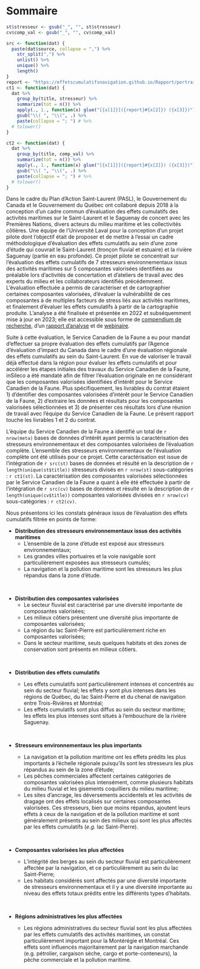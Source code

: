 # Sommaire {-}

```r
st$stresseur <- gsub("_", "", st$stresseur)
cv$comp_val <- gsub("_", "", cv$comp_val)

src <- function(dat) {
  paste(dat$source, collapse = ",") %>%
    str_split(",") %>%
    unlist() %>%
    unique() %>%
    length()
}
report <- "https://effetscumulatifsnavigation.github.io/Rapport/portrait.html"
ct1 <- function(dat) {
  dat %>%
    group_by(title, stresseur) %>%
    summarize(tot = n()) %>%
    apply(., 1., function(x) glue("[{x[1]}]({report}#{x[2]}) ({x[3]})")) %>%
    gsub("\\( ", "\\(", .) %>%
    paste(collapse = "; ") # %>%
  # tolower()
}

ct2 <- function(dat) {
  dat %>%
    group_by(title, comp_val) %>%
    summarize(tot = n()) %>%
    apply(., 1., function(x) glue("[{x[1]}]({report}#{x[2]}) ({x[3]})")) %>%
    gsub("\\( ", "\\(", .) %>%
    paste(collapse = "; ") # %>%
  # tolower()
}
```

Dans le cadre du Plan d'Action Saint-Laurent (PASL), le Gouvernement du Canada et le Gouvernement du Québec ont collaboré depuis 2018 à la conception d’un cadre commun d’évaluation des effets cumulatifs des activités maritimes sur le Saint-Laurent et le Saguenay de concert avec les Premières Nations, divers acteurs du milieu maritime et les collectivités côtières. Une équipe de l’Université Laval pour la conception d'un projet pilote dont l'objectif était de proposer et de mettre à l’essai un cadre méthodologique d’évaluation des effets cumulatifs au sein d'une zone d'étude qui couvrait le Saint-Laurent (tronçon fluvial et estuaire) et la rivière Saguenay (partie en eau profonde). Ce projet pilote se concentrait sur l'évaluation des effets cumulatifs de 7 stresseurs environnementaux issus des activités maritimes sur 5 composantes valorisées identifiées au préalable lors d’activités de concertation et d’ateliers de travail avec des experts du milieu et les collaborateurs identifiés précédemment. L'évaluation effectuée a permis de caractériser et de cartographier certaines composantes valorisées, d’évaluer la vulnérabilité de ces composantes à de multiples facteurs de stress liés aux activités maritimes, et finalement d’évaluer les effets cumulatifs à partir de la cartographie produite. L'analyse a été finalisée et présentée en 2022 et subséquemment mise à jour en 2023; elle est accessible sous forme de [compendium de recherche](https://github.com/EffetsCumulatifsNavigation/ceanav), d'un [rapport d'analyse](https://effetscumulatifsnavigation.github.io/Rapport/) et de [webinaire](https://effetscumulatifsnavigation.github.io/2022-03-TC-webinaire_ceanav/). 

Suite à cette évaluation, le Service Canadien de la Faune a eu pour mandat d'effectuer sa propre évaluation des effets cumulatifs par l'Agence d'évaluation d'impact du Canada dans le cadre d'une évaluation régionale des effets cumulatifs au sein du Saint-Laurent. En vue de valoriser le travail déjà effectué dans la région pour évaluer les effets cumulatifs et pour accélérer les étapes initiales des travaux du Service Canadien de la Faune, inSileco a été mandaté afin de filtrer l'évaluation originale en ne considérant que les composantes valorisées identifiées d'intérêt pour le Service Canadien de la Faune. Plus spécifiquement, les livrables du contrat étaient 1) d'dentifier des composantes valorisées d'intérêt pour le Service Canadien de la Faune, 2) d'extraire les données et résultats pour les composantes valorisées sélectionnées et 3) de présenter ces résultats lors d'une réunion de travail avec l'équipe du Service Canadien de la Faune. Le présent rapport touche les livrables 1 et 2 du contrat. 

L'équipe du Service Canadien de la Faune a identifié un total de `r nrow(meta)` bases de données d'intérêt ayant permis la caractérisation des stresseurs environnementaux et des composantes valorisées de l'évaluation complète. L'ensemble des stresseurs environnementaux de l'évaluation complète ont été utilisés pour ce projet. Cette caractérisation est issue de l'intégration de `r src(st)` bases de données et résulté en la description de `r length(unique(st$title))` stresseurs divisés en `r nrow(st)` sous-catégories : `r ct1(st)`. La caractérisation des composantes valorisées sélectionnées par le Service Canadien de la Faune a quant à elle été effectuée à partir de l'intégration de `r src(cv)` bases de données et résulté en la description de `r length(unique(cv$title))` composantes valorisées divisées en `r nrow(cv)` sous-catégories : `r ct2(cv)`. 

Nous présentons ici les constats généraux issus de l'évaluation des effets cumulatifs filtrée en points de forme:

- **Distribution des stresseurs environnementaux issus des activités maritimes**
  - L'ensemble de la zone d'étude est exposé aux stresseurs environnementaux;
  - Les grandes villes portuaires et la voie navigable sont particulièrement exposées aux stresseurs cumulés;
  - La navigation et la pollution maritime sont les stresseurs les plus répandus dans la zone d'étude.

<br/>

- **Distribution des composantes valorisées**
  - Le secteur fluvial est caractérisé par une diversité importante de composantes valorisées;
  - Les milieux côtiers présentent une diversité plus importante de composantes valorisées;
  - La région du lac Saint-Pierre est particulièrement riche en composantes valorisées;
  - Dans le secteur maritime, seuls quelques habitats et des zones de conservation sont présents en milieux côtiers.

<br/>

- **Distribution des effets cumulatifs**
  - Les effets cumulatifs sont particulièrement intenses et concentrés au sein du secteur fluvial; les effets y sont plus intenses dans les régions de Québec, du lac Saint-Pierre et du chenal de navigation entre Trois-Rivières et Montréal;
  - Les effets cumulatifs sont plus diffus au sein du secteur maritime; les effets les plus intenses sont situés à l'embouchure de la rivière Saguenay.

  <br/>

- **Stresseurs environnementaux les plus importants**
  - La navigation et la pollution maritime ont les effets prédits les plus importants à l'échelle régionale puisqu'ils sont les stresseurs les plus répandus au sein de la zone d'étude;
  - Les pêches commerciales affectent certaines catégories de composantes valorisées plus intensément, comme plusieurs  habitats du milieu fluvial et les gisements coquilliers du milieu maritime;
  - Les sites d'ancrage, les déversements accidentels et les activités de dragage ont des effets localisés sur certaines composantes valorisées. Ces stresseurs, bien que moins répandus, ajoutent leurs effets à ceux de la navigation et de la pollution maritime et sont généralement présents au sein des milieux qui sont les plus affectés par les effets cumulatifs (*e.g.* lac Saint-Pierre).

  <br/>

- **Composantes valorisées les plus affectées**
  - L'intégrité des berges au sein du secteur fluvial est particulièrement affectée par la navigation, et ce particulièrement au sein du lac Saint-Pierre;
  - Les habitats considérés sont affectés par une diversité importante de stresseurs environnementaux et il y a une diversité importante au niveau des effets totaux prédits entre les différents types d'habitats.

  <br/>

- **Régions administratives les plus affectées**
  - Les régions administratives du secteur fluvial sont les plus affectées par les effets cumulatifs des activités maritimes, un constat particulièrement important pour la Montérégie et Montréal. Ces effets sont influencés majoritairement par la navigation marchande (e.g. pétrolier, cargaison sèche, cargo et porte-conteneurs), la pêche commerciale et la pollution maritime.